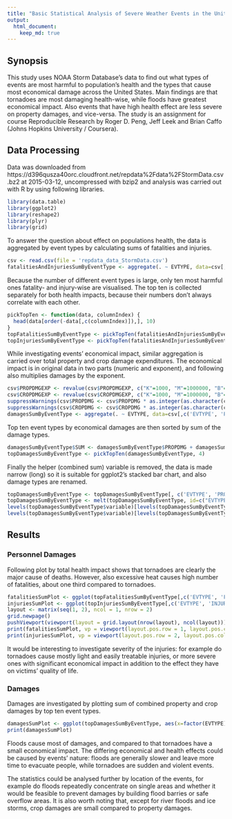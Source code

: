 ```yaml
---
title: "Basic Statistical Analysis of Severe Weather Events in the United States"
output: 
  html_document:
    keep_md: true
---
```


## Synopsis

This study uses NOAA Storm Database's data to find out what types of events are most harmful to population's health and the types that cause most economical damage across the United States. Main findings are that tornadoes are most damaging health-wise, while floods have greatest economical impact. Also events that have high health effect are less severe on property damages, and vice-versa. The study is an assignment for course Reproducible Research by Roger D. Peng, Jeff Leek and Brian Caffo (Johns Hopkins University / Coursera).

## Data Processing

Data was downloaded from https://d396qusza40orc.cloudfront.net/repdata%2Fdata%2FStormData.csv.bz2 at 2015-03-12, uncompressed with bzip2 and analysis was carried out with R by using following libraries.

```r
library(data.table)
library(ggplot2)
library(reshape2)
library(plyr)
library(grid)
```

To answer the question about effect on populations health, the data is aggregated by event types by calculating sums of fatalities and injuries.
```r
csv <- read.csv(file = 'repdata_data_StormData.csv')
fatalitiesAndInjuriesSumByEventType <- aggregate(. ~ EVTYPE, data=csv[,c('EVTYPE', 'FATALITIES', 'INJURIES')], FUN=sum)
```

Because the number of different event types is large, only ten most harmful ones fatality- and injury-wise are visualised. The top ten is collected separately for both health impacts, because their numbers don't always correlate with each other.

```r
pickTopTen <- function(data, columnIndex) {
  head(data[order(-data[,c(columnIndex)]),], 10)
}
topFatalitiesSumByEventType <- pickTopTen(fatalitiesAndInjuriesSumByEventType, 2)
topInjuriesSumByEventType <- pickTopTen(fatalitiesAndInjuriesSumByEventType, 3)
```

While investigating events' economical impact, similar aggregation is carried over total property and crop damage expenditures. The economical impact is in original data in two parts (numeric and exponent), and following also multiplies damages by the exponent.

```r
csv$PROPDMGEXP <- revalue(csv$PROPDMGEXP, c("K"=1000, "M"=1000000, "B"=1000000000), warn_missing = FALSE)
csv$CROPDMGEXP <- revalue(csv$CROPDMGEXP, c("K"=1000, "M"=1000000, "B"=1000000000), warn_missing = FALSE)
suppressWarnings(csv$PROPDMG <- csv$PROPDMG * as.integer(as.character(csv$PROPDMGEXP)))
suppressWarnings(csv$CROPDMG <- csv$CROPDMG * as.integer(as.character(csv$CROPDMGEXP)))
damagesSumByEventType <- aggregate(. ~ EVTYPE, data=csv[,c('EVTYPE', 'PROPDMG', 'CROPDMG')], FUN=sum)
```

Top ten event types by economical damages are then sorted by sum of the damage types.

```r
damagesSumByEventType$SUM <- damagesSumByEventType$PROPDMG + damagesSumByEventType$CROPDMG
topDamagesSumByEventType <- pickTopTen(damagesSumByEventType, 4)
```

Finally the helper (combined sum) variable is removed, the data is made narrow (long) so it is suitable for ggplot2's stacked bar chart, and also damage types are renamed.

```r
topDamagesSumByEventType <- topDamagesSumByEventType[, c('EVTYPE', 'PROPDMG', 'CROPDMG')]
topDamagesSumByEventType <- melt(topDamagesSumByEventType, id=c("EVTYPE")) 
levels(topDamagesSumByEventType$variable)[levels(topDamagesSumByEventType$variable)=="PROPDMG"] <- "Property"
levels(topDamagesSumByEventType$variable)[levels(topDamagesSumByEventType$variable)=="CROPDMG"] <- "Crop"
```

## Results

### Personnel Damages

Following plot by total health impact shows that tornadoes are clearly the major cause of deaths. However, also excessive heat causes high number of fatalities, about one third compared to tornadoes. 


```r
fatalitiesSumPlot <- ggplot(topFatalitiesSumByEventType[,c('EVTYPE', 'FATALITIES')], aes(x=EVTYPE, y=FATALITIES)) + geom_bar(stat="identity") + coord_flip() + ylab('Fatalities (sum)') + xlab('') + ggtitle('Sum of fatalities by event type')
injuriesSumPlot <- ggplot(topInjuriesSumByEventType[,c('EVTYPE', 'INJURIES')], aes(x=EVTYPE, y=INJURIES)) + geom_bar(stat="identity")  + coord_flip() + ylab('Injuries (sum)') + xlab('') + ggtitle('Sum of injuries by event type')
layout <- matrix(seq(1, 2), ncol = 1, nrow = 2)
grid.newpage()
pushViewport(viewport(layout = grid.layout(nrow(layout), ncol(layout))))
print(fatalitiesSumPlot, vp = viewport(layout.pos.row = 1, layout.pos.col = 1))
print(injuriesSumPlot, vp = viewport(layout.pos.row = 2, layout.pos.col = 1))
```

It would be interesting to investigate severity of the injuries: for example do tornadoes cause mostly light and easily treatable injuries, or more severe ones with significant economical impact in addition to the effect they have on victims' quality of life.

### Damages

Damages are investigated by plotting sum of combined property and crop damages by top ten event types.

```r
damagesSumPlot <- ggplot(topDamagesSumByEventType, aes(x=factor(EVTYPE), y=value, fill=variable)) + geom_bar(stat="identity") + coord_flip() + ylab('Cost (USD)') + xlab('') + scale_fill_discrete('Damage type')  + ggtitle('Damages by event type')
print(damagesSumPlot)
```

Floods cause most of damages, and compared to that tornadoes have a small economical impact. The differing economical and health effects could be caused by events' nature: floods are generally slower and leave more time to evacuate people, while tornadoes are sudden and violent events.

The statistics could be analysed further by location of the events, for example do floods repeatedly concentrate on single areas and whether it would be feasible to prevent damages by building flood barries or safe overflow areas. It is also worth noting that, except for river floods and ice storms, crop damages are small compared to property damages.